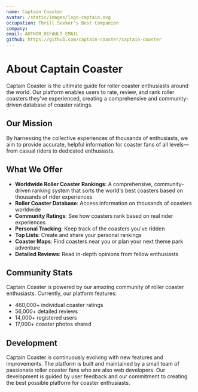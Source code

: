 ```yaml
---
name: Captain Coaster
avatar: /static/images/logo-captain.svg
occupation: Thrill Seeker's Best Companion
company:
email: AUTHOR_DEFAULT_EMAIL
github: https://github.com/captain-coaster/captain-coaster
---
```


# About Captain Coaster

Captain Coaster is the ultimate guide for roller coaster enthusiasts around the world. Our platform enables users to rate, review, and rank roller coasters they've experienced, creating a comprehensive and community-driven database of coaster ratings.

## Our Mission

By harnessing the collective experiences of thousands of enthusiasts, we aim to provide accurate, helpful information for coaster fans of all levels—from casual riders to dedicated enthusiasts.

## What We Offer

- **Worldwide Roller Coaster Rankings**: A comprehensive, community-driven ranking system that sorts the world's best coasters based on thousands of rider experiences
- **Roller Coaster Database**: Access information on thousands of coasters worldwide
- **Community Ratings**: See how coasters rank based on real rider experiences
- **Personal Tracking**: Keep track of the coasters you've ridden
- **Top Lists**: Create and share your personal rankings
- **Coaster Maps**: Find coasters near you or plan your next theme park adventure
- **Detailed Reviews**: Read in-depth opinions from fellow enthusiasts

## Community Stats

Captain Coaster is powered by our amazing community of roller coaster enthusiasts. Currently, our platform features:

- 460,000+ individual coaster ratings
- 56,000+ detailed reviews
- 14,000+ registered users
- 17,000+ coaster photos shared

## Development

Captain Coaster is continuously evolving with new features and improvements. The platform is built and maintained by a small team of passionate roller coaster fans who are also web developers. Our development is guided by user feedback and our commitment to creating the best possible platform for coaster enthusiasts.